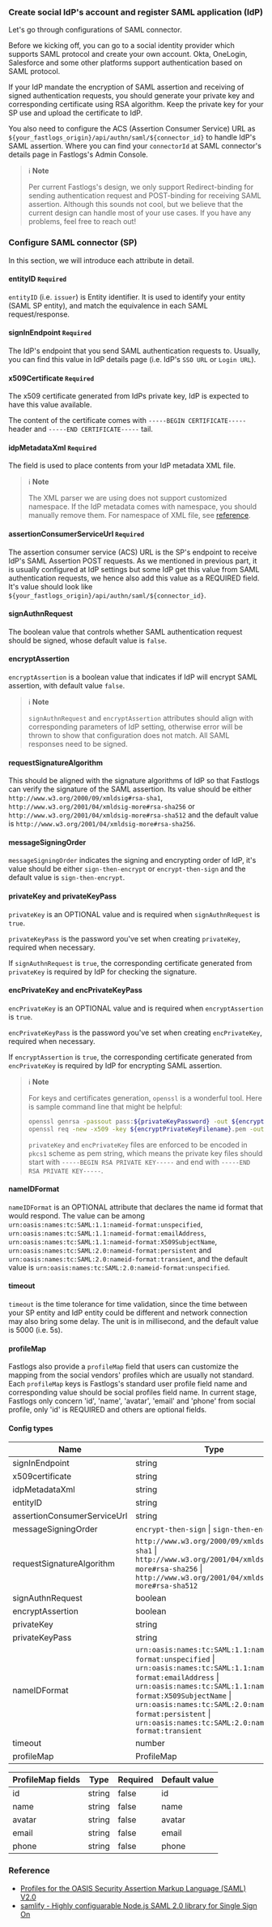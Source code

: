 ### Create social IdP's account and register SAML application (IdP)

Let's go through configurations of SAML connector.

Before we kicking off, you can go to a social identity provider which supports SAML protocol and create your own account. Okta, OneLogin, Salesforce and some other platforms support authentication based on SAML protocol.

If your IdP mandate the encryption of SAML assertion and receiving of signed authentication requests, you should generate your private key and corresponding certificate using RSA algorithm. Keep the private key for your SP use and upload the certificate to IdP.

You also need to configure the ACS (Assertion Consumer Service) URL as `${your_fastlogs_origin}/api/authn/saml/${connector_id}` to handle IdP's SAML assertion. Where you can find your `connectorId` at SAML connector's details page in Fastlogs's Admin Console.

> ℹ️ **Note**
>
> Per current Fastlogs's design, we only support Redirect-binding for sending authentication request and POST-binding for receiving SAML assertion. Although this sounds not cool, but we believe that the current design can handle most of your use cases. If you have any problems, feel free to reach out!

### Configure SAML connector (SP)

In this section, we will introduce each attribute in detail.

#### entityID `Required`

`entityID` (i.e. `issuer`) is Entity identifier. It is used to identify your entity (SAML SP entity), and match the equivalence in each SAML request/response.

#### signInEndpoint `Required`

The IdP's endpoint that you send SAML authentication requests to. Usually, you can find this value in IdP details page (i.e. IdP's `SSO URL` or `Login URL`).

#### x509Certificate `Required`

The x509 certificate generated from IdPs private key, IdP is expected to have this value available.

The content of the certificate comes with `-----BEGIN CERTIFICATE-----` header and `-----END CERTIFICATE-----` tail.

#### idpMetadataXml `Required`

The field is used to place contents from your IdP metadata XML file.

> ℹ️ **Note**
>
> The XML parser we are using does not support customized namespace.
> If the IdP metadata comes with namespace, you should manually remove them.
> For namespace of XML file, see [reference](http://www.xmlmaster.org/en/article/d01/c10/).

#### assertionConsumerServiceUrl `Required`

The assertion consumer service (ACS) URL is the SP's endpoint to receive IdP's SAML Assertion POST requests. As we mentioned in previous part, it is usually configured at IdP settings but some IdP get this value from SAML authentication requests, we hence also add this value as a REQUIRED field. It's value should look like `${your_fastlogs_origin}/api/authn/saml/${connector_id}`.

#### signAuthnRequest

The boolean value that controls whether SAML authentication request should be signed, whose default value is `false`.

#### encryptAssertion

`encryptAssertion` is a boolean value that indicates if IdP will encrypt SAML assertion, with default value `false`.

> ℹ️ **Note**
>
> `signAuthnRequest` and `encryptAssertion` attributes should align with corresponding parameters of IdP setting, otherwise error will be thrown to show that configuration does not match.
> All SAML responses need to be signed.

#### requestSignatureAlgorithm

This should be aligned with the signature algorithms of IdP so that Fastlogs can verify the signature of the SAML assertion. Its value should be either `http://www.w3.org/2000/09/xmldsig#rsa-sha1`, `http://www.w3.org/2001/04/xmldsig-more#rsa-sha256` or `http://www.w3.org/2001/04/xmldsig-more#rsa-sha512` and the default value is `http://www.w3.org/2001/04/xmldsig-more#rsa-sha256`.

#### messageSigningOrder

`messageSigningOrder` indicates the signing and encrypting order of IdP, it's value should be either `sign-then-encrypt` or `encrypt-then-sign` and the default value is `sign-then-encrypt`.

#### privateKey and privateKeyPass

`privateKey` is an OPTIONAL value and is required when `signAuthnRequest` is `true`.

`privateKeyPass` is the password you've set when creating `privateKey`, required when necessary.

If `signAuthnRequest` is `true`, the corresponding certificate generated from `privateKey` is required by IdP for checking the signature.

#### encPrivateKey and encPrivateKeyPass

`encPrivateKey` is an OPTIONAL value and is required when `encryptAssertion` is `true`.

`encPrivateKeyPass` is the password you've set when creating `encPrivateKey`, required when necessary.

If `encryptAssertion` is `true`, the corresponding certificate generated from `encPrivateKey` is required by IdP for encrypting SAML assertion.

> ℹ️ **Note**
>
> For keys and certificates generation, `openssl` is a wonderful tool. Here is sample command line that might be helpful:
>
> ```bash
> openssl genrsa -passout pass:${privateKeyPassword} -out ${encryptPrivateKeyFilename}.pem 4096
> openssl req -new -x509 -key ${encryptPrivateKeyFilename}.pem -out ${encryptionCertificateFilename}.cer -days 3650
> ```
>
> `privateKey` and `encPrivateKey` files are enforced to be encoded in `pkcs1` scheme as pem string, which means the private key files should start with `-----BEGIN RSA PRIVATE KEY-----` and end with `-----END RSA PRIVATE KEY-----`.

#### nameIDFormat

`nameIDFormat` is an OPTIONAL attribute that declares the name id format that would respond. The value can be among `urn:oasis:names:tc:SAML:1.1:nameid-format:unspecified`, `urn:oasis:names:tc:SAML:1.1:nameid-format:emailAddress`, `urn:oasis:names:tc:SAML:1.1:nameid-format:X509SubjectName`, `urn:oasis:names:tc:SAML:2.0:nameid-format:persistent` and `urn:oasis:names:tc:SAML:2.0:nameid-format:transient`, and the default value is `urn:oasis:names:tc:SAML:2.0:nameid-format:unspecified`.

#### timeout

`timeout` is the time tolerance for time validation, since the time between your SP entity and IdP entity could be different and network connection may also bring some delay. The unit is in millisecond, and the default value is 5000 (i.e. 5s).

#### profileMap

Fastlogs also provide a `profileMap` field that users can customize the mapping from the social vendors' profiles which are usually not standard. Each `profileMap` keys is Fastlogs's standard user profile field name and corresponding value should be social profiles field name. In current stage, Fastlogs only concern 'id', 'name', 'avatar', 'email' and 'phone' from social profile, only 'id' is REQUIRED and others are optional fields.

#### Config types

| Name                        | Type                                                                                                                                                                                                                                                                                                  | Required | Default Value                                           |
| --------------------------- | ----------------------------------------------------------------------------------------------------------------------------------------------------------------------------------------------------------------------------------------------------------------------------------------------------- | -------- | ------------------------------------------------------- |
| signInEndpoint              | string                                                                                                                                                                                                                                                                                                | true     |                                                         |
| x509certificate             | string                                                                                                                                                                                                                                                                                                | true     |                                                         |
| idpMetadataXml              | string                                                                                                                                                                                                                                                                                                | true     |                                                         |
| entityID                    | string                                                                                                                                                                                                                                                                                                | true     |                                                         |
| assertionConsumerServiceUrl | string                                                                                                                                                                                                                                                                                                | true     |                                                         |
| messageSigningOrder         | `encrypt-then-sign` \| `sign-then-encrypt`                                                                                                                                                                                                                                                            | false    | `sign-then-encrypt`                                     |
| requestSignatureAlgorithm   | `http://www.w3.org/2000/09/xmldsig#rsa-sha1` \| `http://www.w3.org/2001/04/xmldsig-more#rsa-sha256` \| `http://www.w3.org/2001/04/xmldsig-more#rsa-sha512`                                                                                                                                            | false    | `http://www.w3.org/2001/04/xmldsig-more#rsa-sha256`     |
| signAuthnRequest            | boolean                                                                                                                                                                                                                                                                                               | false    | false                                                   |
| encryptAssertion            | boolean                                                                                                                                                                                                                                                                                               | false    | false                                                   |
| privateKey                  | string                                                                                                                                                                                                                                                                                                | false    |                                                         |
| privateKeyPass              | string                                                                                                                                                                                                                                                                                                | false    |                                                         |
| nameIDFormat                | `urn:oasis:names:tc:SAML:1.1:nameid-format:unspecified` \| `urn:oasis:names:tc:SAML:1.1:nameid-format:emailAddress` \| `urn:oasis:names:tc:SAML:1.1:nameid-format:X509SubjectName` \| `urn:oasis:names:tc:SAML:2.0:nameid-format:persistent` \| `urn:oasis:names:tc:SAML:2.0:nameid-format:transient` | false    | `urn:oasis:names:tc:SAML:1.1:nameid-format:unspecified` |
| timeout                     | number                                                                                                                                                                                                                                                                                                | false    | 5000                                                    |
| profileMap                  | ProfileMap                                                                                                                                                                                                                                                                                            | false    |                                                         |

| ProfileMap fields | Type   | Required | Default value |
| ----------------- | ------ | -------- | ------------- |
| id                | string | false    | id            |
| name              | string | false    | name          |
| avatar            | string | false    | avatar        |
| email             | string | false    | email         |
| phone             | string | false    | phone         |

### Reference

- [Profiles for the OASIS Security Assertion Markup Language (SAML) V2.0](http://docs.oasis-open.org/security/saml/v2.0/saml-profiles-2.0-os.pdf)
- [samlify - Highly configuarable Node.js SAML 2.0 library for Single Sign On](https://github.com/tngan/samlify)
